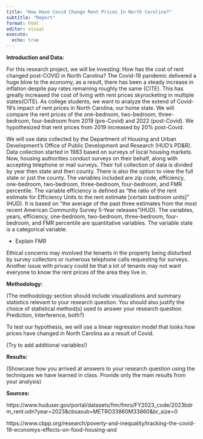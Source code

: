 ```yaml
---
title: "How Have Covid Change Rent Prices In North Carolina?"
subtitle: "Report"
format: html
editor: visual
execute:
  echo: true
---
```


**Introduction and Data:**

For this research project, we will be investing: How has the cost of rent changed post-COVID in North Carolina? The Covid-19 pandemic delivered a huge blow to the economy, as a result, there has been a steady increase in inflation despite pay rates remaining roughly the same (CITE). This has greatly increased the cost of living with rent prices skyrocketing in multiple states(CITE). As college students, we want to analyze the extend of Covid-19's impact of rent prices in North Carolina, our home state. We will compare the rent prices of the one-bedroom, two-bedroom, three-bedroom, four-bedroom from 2019 (pre-Covid) and 2022 (post-Covid). We hypothesized that rent prices from 2019 increased by 20% post-Covid.

We will use data collected by the Department of Housing and Urban Development's Office of Public Development and Research (HUD's PD&R). Data collection started in 1983 based on surveys of local housing markets. Now, housing authorities conduct surveys on their behalf, along with accepting telephone or mail surveys. Their full collection of data is divided by year then state and then county. There is also the option to view the full state or just the county. The variables included are zip code, efficiency, one-bedroom, two-bedroom, three-bedroom, four-bedroom, and FMR percentile. The variable efficiency is defined as "the ratio of the rent estimate for Efficiency Units to the rent estimate \[certain bedroom units\]" (HUD). It is based on "the average of the past three estimates from the most recent American Community Survey 5-Year releases"(HUD). The variables, years, efficiency, one-bedroom, two-bedroom, three-bedroom, four-bedroom, and FMR percentile are quantitative variables. The variable state is a categorical variable.

-   Explain FMR

Ethical concerns may involved the tenants in the property being disturbed by survey collectors or numerous telephone calls requesting for surveys. Another issue with privacy could be that a lot of tenants may not want everyone to know the rent prices of the area they live in.

**Methodology:**

(The methodology section should include visualizations and summary statistics relevant to your research question. You should also justify the choice of statistical method(s) used to answer your research question. Prediction, Interference, both?)

To test our hypothesis, we will use a linear regression model that looks how prices have changed in North Carolina as a result of Covid.

(Try to add additional variables!)

**Results:**

(Showcase how you arrived at answers to your research question using the techniques we have learned in class. Provide only the main results from your analysis)

**Sources:**

https://www.huduser.gov/portal/datasets/fmr/fmrs/FY2023_code/2023bdrm_rent.odn?year=2023&cbsasub=METRO33860M33860&br_size=0

https://www.cbpp.org/research/poverty-and-inequality/tracking-the-covid-19-economys-effects-on-food-housing-and
